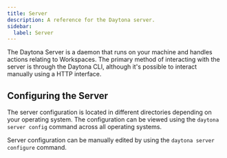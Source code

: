 ```yaml
---
title: Server
description: A reference for the Daytona server.
sidebar:
  label: Server
---
```


The Daytona Server is a daemon that runs on your machine and handles actions relating to Workspaces.
The primary method of interacting with the server is through the Daytona CLI, although it's possible to interact manually using a HTTP interface.


## Configuring the Server
The server configuration is located in different directories depending on your operating system.
The configuration can be viewed using the `daytona server config` command across all operating systems.

Server configuration can be manually edited by using the `daytona server configure` command.